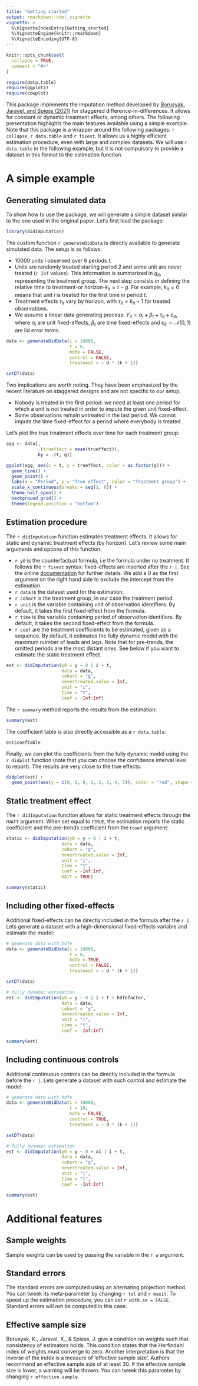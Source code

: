 ```yaml
---
title: "Getting started"
output: rmarkdown::html_vignette
vignette: >
  %\VignetteIndexEntry{Getting_started}
  %\VignetteEngine{knitr::rmarkdown}
  %\VignetteEncoding{UTF-8}
---
```


```r
knitr::opts_chunk$set(
  collapse = TRUE,
  comment = "#>"
)

require(data.table)
require(ggplot2)
require(cowplot)
```

This package implements the imputation method developed by [Borusyak, Jaravel, and Spiess (2021)](https://uc5e4d5690cad8b63971f502beb3.dl.dropboxusercontent.com/cd/0/inline2/BTx5o7zNQteCIGa70QjOyslQ0p4DfhWhhY0TECO5mGPb_od1TbF97sfxQAm1P8GmDRtB3z8Sl4ayj_wk_HTDWXRNqElY6ARDcU8-98VK3YjZBDXh3CLVqx8cey4F-75YLZiBOZIy_rNvqUoR6I3g9Nozlm0oSww1UYMxefXQcewYB4CdPgIiFoZnNX4E79riQWYZF1VsfJbWyAVf8RMAGtLUcpXI7ATJXVsH58SUWzAACHyZgeIuZX9Ge7-0d0izDDe_JV-hJVN6zPvzkAjg787UX6JIwRRGeeovW8hEAtqzn21KCRvHwVwtVgXd3qBozo8XApe-PFKVeHOLkv4eCz-1kLkLyEVIws6l49nvolWa0-6VRyvyEOuyTxOgBy8TwbM/file) for staggered difference-in-differences. It allows for constant or dynamic treatment effects, among others. The following presentation highlights the main features available using a simple example. Note that this package is a wrapper around the following packages: `r collapse`, `r data.table` and `r fixest`. It allows us a highly efficient estimation procedure, even with large and complex datasets. We will use `r data.table` in the following example, but it is not compulsory to provide a dataset in this format to the estimation function.

# A simple example 

## Generating simulated data

To show how to use the package, we will generate a simple dataset similar to the one used in the original paper. Let's first load the package:

```r
library(didImputation)
```

The custom function `r generateDidData` is directly available to generate simulated data. The setup is as follows:

- 10000 units $i$ observed over 6 periods $t$.
- Units are randomly treated starting period 2 and some unit are never treated (`r Inf` values). This information is summarized in $g_{it}$, representing the treatment group. The next step consists in defining the relative time to treatment-or horizon-$k_{it} = t-g$. For example, $k_{it} = 0$ means that unit $i$ is treated for the first time in period $t$.
- Treatment effects $\tau_{it}$ vary by horizon, with $\tau_{it} = k_{it} + 1$ for treated observations.
- We assume a linear data generating process: $Y_{it} = \alpha_i + \beta_t + \tau_{it} + \varepsilon_{it}$, where $\alpha_i$ are unit fixed-effects, $\beta_t$ are time fixed-effects and $\varepsilon_{it} \sim \mathcal{N}(0,1)$ are iid error terms.

```r
data <- generateDidData(i = 10000,
                        t = 6,
                        hdfe = FALSE,
                        control = FALSE,
                        treatment = ~ d * (k + 1))

setDT(data)
```

Two implications are worth noting. They have been emphasized by the recent literature on staggered designs and are not specific to our setup.

- Nobody is treated in the first period: we need at least one period for which a unit is not treated in order to impute the given unit fixed-effect.
- Some observations remain untreated in the last period. We cannot impute the time fixed-effect for a period where everybody is treated.

Let's plot the true treatment effects over time for each treatment group:

```r
agg <- data[, 
            .(trueffect = mean(trueffect)),
            by = .(t, g)]

ggplot(agg, aes(x = t, y = trueffect, color = as.factor(g))) +
  geom_line() +
  geom_point() +
  labs(x = "Period", y = "True effect", color = "Treatment group") +
  scale_x_continuous(breaks = seq(1, 6)) +
  theme_half_open() +
  background_grid() + 
  theme(legend.position = "bottom")
```

## Estimation procedure

The `r didImputation` function estimates treatment effects. It allows for static and dynamic treatment effects (by horizon). Let's review some main arguments and options of this function.

- `r y0` is the counterfactual formula, i.e the formula under no treatment. It follows the `r fixest` syntax: fixed-effects are inserted after the `r |`. See the online [documentation](https://cran.r-project.org/web/packages/fixest/vignettes/fixest_walkthrough.html) for further details. We add a 0 as the first argument on the right hand side to exclude the intercept from the estimation.
- `r data` is the dataset used for the estimation.
- `r cohort` is the treatment group, in our case the treatment period.
- `r unit` is the variable containing unit of observation identifiers. By default, it takes the first fixed-effect from the formula.
- `r time` is the variable containing period of observation identifiers. By default, it takes the second fixed-effect from the formula.
- `r coef` are the treatment coefficients to be estimated, given as a sequence. By default, it estimates the fully dynamic model with the maximum number of leads and lags. Note that for pre-trends, the omitted periods are the most distant ones. See below if you want to estimate the static treatment effect.

```r
est <- didImputation(y0 = y ~ 0 | i + t,
                     data = data,
                     cohort = "g",
                     nevertreated.value = Inf,
                     unit = "i",
                     time = "t",
                     coef = -Inf:Inf)
```

The `r summary` method reports the results from the estimation:

```r
summary(est)
```

The coefficient table is also directly accessible as a `r data.table`:

```r
est$coeftable
```

Finally, we can plot the coefficients from the fully dynamic model using the `r didplot` function (note that you can choose the confidence interval level to report). The results are very close to the true effects:

```r
didplot(est) +
  geom_point(aes(y = c(0, 0, 0, 1, 2, 3, 4, 5)), color = "red", shape = 20, size = 2)
```

## Static treatment effect

The `r didImputation` function allows for static treatment effects through the r`OATT` argument. When set equal to r`TRUE`, the estimation reports the static coefficient and the pre-trends coefficient from the r`coef` argument:

```r
static <- didImputation(y0 = y ~ 0 | i + t,
                     data = data,
                     cohort = "g",
                     nevertreated.value = Inf,
                     unit = "i",
                     time = "t",
                     coef = -Inf:Inf,
                     OATT = TRUE)

summary(static)
```

## Including other fixed-effects

Additional fixed-effects can be directly included in the formula after the `r |`. Lets generate a dataset with a high-dimensional fixed-effects variable and estimate the model:

```r
# generate data with hdfe
data <- generateDidData(i = 10000,
                        t = 6,
                        hdfe = TRUE,
                        control = FALSE,
                        treatment = ~ d * (k + 1))

setDT(data)

# fully dynamic estimation
est <- didImputation(y0 = y ~ 0 | i + t + hdfefactor,
                     data = data,
                     cohort = "g",
                     nevertreated.value = Inf,
                     unit = "i",
                     time = "t",
                     coef = -Inf:Inf)

summary(est)
```

## Including continuous controls

Additional continuous controls can be directly included in the formula before the `r |`. Lets generate a dataset with such control and estimate the model:

```r
# generate data with hdfe
data <- generateDidData(i = 10000,
                        t = 10,
                        hdfe = FALSE,
                        control = TRUE,
                        treatment = ~ d * (k + 1))

setDT(data)

# fully dynamic estimation
est <- didImputation(y0 = y ~ 0 + x1 | i + t,
                     data = data,
                     cohort = "g",
                     nevertreated.value = Inf,
                     unit = "i",
                     time = "t",
                     coef = -Inf:Inf)

summary(est)
```

# Additional features

## Sample weights

Sample weights can be used by passing the variable in the `r w` argument.

## Standard errors

The standard errors are computed using an alternating projection method. You can tweek its meta-parameter by changing `r tol` and `r maxit`. To speed up the estimation procedure, you can set `r with.se = FALSE`. Standard errors will not be computed in this case.

## Effective sample size

Borusyak, K., Jaravel, X., & Spiess, J. give a condition on weights such that consistency of estimators holds. This condition states that the Herfindahl index of weights must converge to zero. Another interpretation is that the inverse of the index is a measure of 'effective sample size'. Authors recommand an effective sample size of at least 30. If the effective sample size is lower, a warning will be thrown. You can tweek this parameter by changing `r effective.sample`.
